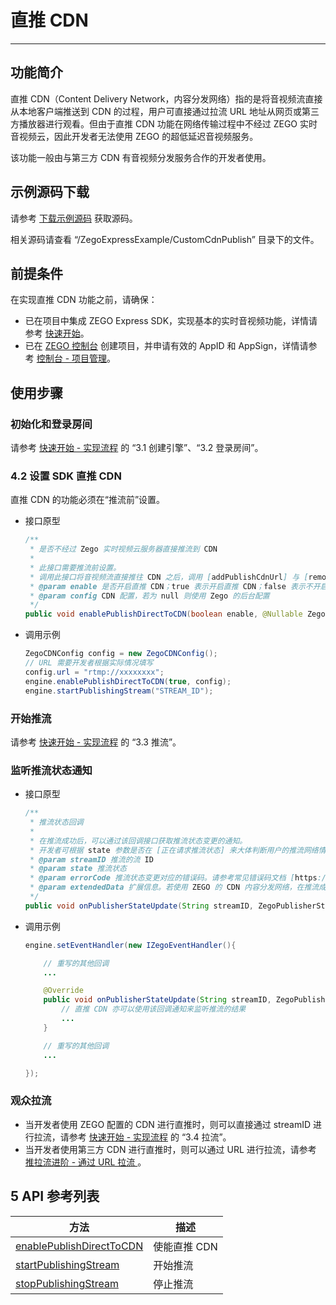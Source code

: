# 直推 CDN

---

## 功能简介

直推 CDN（Content Delivery Network，内容分发网络）指的是将音视频流直接从本地客户端推送到 CDN 的过程，用户可直接通过拉流 URL 地址从网页或第三方播放器进行观看。但由于直推 CDN 功能在网络传输过程中不经过 ZEGO 实时音视频云，因此开发者无法使用 ZEGO 的超低延迟音视频服务。  
  
该功能一般由与第三方 CDN 有音视频分发服务合作的开发者使用。

## 示例源码下载

请参考 [下载示例源码](https://doc-zh.zego.im/article/3125) 获取源码。

相关源码请查看 “/ZegoExpressExample/CustomCdnPublish” 目录下的文件。


## 前提条件

在实现直推 CDN 功能之前，请确保：

- 已在项目中集成 ZEGO Express SDK，实现基本的实时音视频功能，详情请参考 [快速开始](https://doc-zh.zego.im/article/195)。
- 已在 [ZEGO 控制台](https://console.zego.im) 创建项目，并申请有效的 AppID 和 AppSign，详情请参考 [控制台 - 项目管理](https://doc-zh.zego.im/article/1265)。

## 使用步骤

### 初始化和登录房间

请参考 [快速开始 - 实现流程](7627#3_1) 的 “3.1 创建引擎”、“3.2 登录房间”。


### 4.2 设置 SDK 直推 CDN

直推 CDN 的功能必须在“推流前”设置。

- 接口原型

    ```java
    /**
     * 是否不经过 Zego 实时视频云服务器直接推流到 CDN
     *
     * 此接口需要推流前设置。
     * 调用此接口将音视频流直接推往 CDN 之后，调用 [addPublishCdnUrl] 与 [removePublishCdnUrl] 动态转推至 CDN 不再生效，因为这两个接口是从 ZEGO 实时音视频云将音视频流转推或停止转推到 CDN，若直接音视频流直接推往 CDN 将无法通过 ZEGO 实时音视频云将音视频流再动态转推至 CDN。
     * @param enable 是否开启直推 CDN；true 表示开启直推 CDN；false 表示不开启直推 CDN；默认为 false
     * @param config CDN 配置，若为 null 则使用 Zego 的后台配置
     */
    public void enablePublishDirectToCDN(boolean enable, @Nullable ZegoCDNConfig config)
    ```

- 调用示例

    ```java
    ZegoCDNConfig config = new ZegoCDNConfig();
    // URL 需要开发者根据实际情况填写
    config.url = "rtmp://xxxxxxxx";
    engine.enablePublishDirectToCDN(true, config);
    engine.startPublishingStream("STREAM_ID");
    ```

### 开始推流

请参考 [快速开始 - 实现流程](7627#3_3) 的 “3.3 推流”。

### 监听推流状态通知

- 接口原型

    ```java
    /**
     * 推流状态回调
     *
     * 在推流成功后，可以通过该回调接口获取推流状态变更的通知。
     * 开发者可根据 state 参数是否在 [正在请求推流状态] 来大体判断用户的推流网络情况。
     * @param streamID 推流的流 ID
     * @param state 推流状态
     * @param errorCode 推流状态变更对应的错误码。请参考常见错误码文档 [https://doc-zh.zego.imhttps://doc-zh.zego.im/article/4378.html]
     * @param extendedData 扩展信息。若使用 ZEGO 的 CDN 内容分发网络，在推流成功后，该参数的内容的键为 flv_url_list，rtmp_url_list，hls_url_list。这些对应 flv、rtmp、hls协议的拉流url。若是未使用 ZEGO 的 CDN，不需关注该参数。
     */
    public void onPublisherStateUpdate(String streamID, ZegoPublisherState state, int errorCode, JSONObject extendedData)
    ```

- 调用示例

    ```java
    engine.setEventHandler(new IZegoEventHandler(){

        // 重写的其他回调
        ...

        @Override
        public void onPublisherStateUpdate(String streamID, ZegoPublisherState state, int errorCode, JSONObject extendedData){
            // 直推 CDN 亦可以使用该回调通知来监听推流的结果
            ...
        }

        // 重写的其他回调
        ...

    });
    ```

### 观众拉流

- 当开发者使用 ZEGO 配置的 CDN 进行直推时，则可以直接通过 streamID 进行拉流，请参考 [快速开始 - 实现流程](7627#3_4) 的 “3.4 拉流”。
- 当开发者使用第三方 CDN 进行直推时，则可以通过 URL 进行拉流，请参考 [推拉流进阶 - 通过 URL 拉流 ](https://doc-zh.zego.im/article/1182)。

## 5 API 参考列表

| 方法 | 描述 |
|-------|--------|
| [enablePublishDirectToCDN ](https://doc-zh.zego.im/article/api?doc=Express_Video_SDK_API~Java~class~im-zego-zegoexpress-zego-express-engine#enable-publish-direct-to-cdn) | 使能直推 CDN |
| [startPublishingStream ](https://doc-zh.zego.im/article/api?doc=Express_Video_SDK_API~Java~class~im-zego-zegoexpress-zego-express-engine#start-publishing-stream) | 开始推流 |
| [stopPublishingStream ](https://doc-zh.zego.im/article/api?doc=Express_Video_SDK_API~Java~class~im-zego-zegoexpress-zego-express-engine#stop-publishing-stream) | 停止推流 |
